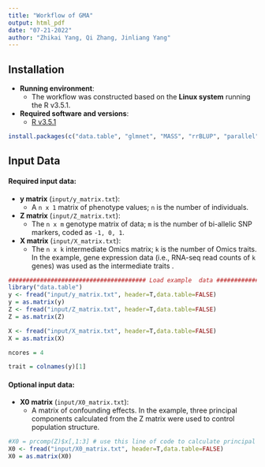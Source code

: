 ```yaml
---
title: "Workflow of GMA"
output: html_pdf
date: "07-21-2022"
author: "Zhikai Yang, Qi Zhang, Jinliang Yang"
---
```



## Installation

- __Running environment__: 
    - The workflow was constructed based on the __Linux system__ running the R v3.5.1.

- __Required software and versions__: 
    - [R v3.5.1](https://cran.r-project.org/)
      
```r
install.packages(c("data.table", "glmnet", "MASS", "rrBLUP", "parallel", "doParallel", "CompQuadForm"))
```

## Input Data

#### Required input data:

- __y matrix__ (`input/y_matrix.txt`): 
  - A `n x 1` matrix of phenotype values; `n` is the number of individuals.
- __Z matrix__ (`input/Z_matrix.txt`): 
  - The `n x m` genotype matrix of  data; `m` is the number of bi-allelic SNP markers, coded as `-1, 0, 1`.
- __X matrix__ (`input/X_matrix.txt`): 
  - The `n x k` intermediate Omics matrix; `k` is the number of Omics traits. 
  In the example, gene expression data (i.e., RNA-seq read counts of `k` genes) was used as the intermediate traits .


```r
####################################### Load example  data #######################################
library("data.table")
y <- fread("input/y_matrix.txt", header=T,data.table=FALSE)
y = as.matrix(y)
Z <- fread("input/Z_matrix.txt", header=T,data.table=FALSE)
Z = as.matrix(Z)

X <- fread("input/X_matrix.txt", header=T,data.table=FALSE)
X = as.matrix(X)

ncores = 4

trait = colnames(y)[1]
```



#### Optional input data:
- __X0 matrix__ (`input/X0_matrix.txt`): 
  - A matrix of confounding effects. In the example, three principal components calculated from the Z matrix were used to control population structure.
  

```r
#X0 = prcomp(Z)$x[,1:3] # use this line of code to calculate principal components if no X0_matrix.txt file provided
X0 <- fread("input/X0_matrix.txt", header=T,data.table=FALSE)
X0 = as.matrix(X0)
```

